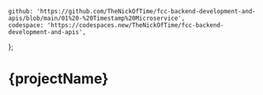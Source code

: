 	github: 'https://github.com/TheNickOfTime/fcc-backend-development-and-apis/blob/main/01%20-%20Timestamp%20Microservice',
	codespace: 'https://codespaces.new/TheNickOfTime/fcc-backend-development-and-apis',
};

# {projectName}
